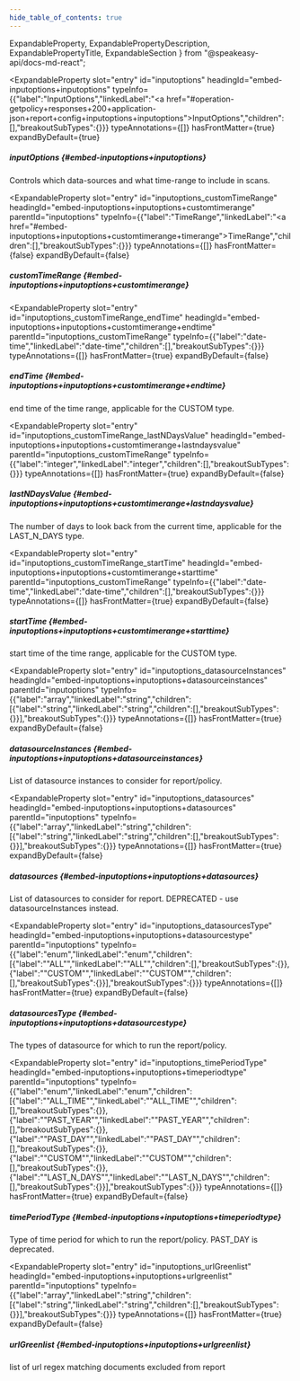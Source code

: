 ```yaml
---
hide_table_of_contents: true
---
```

  ExpandableProperty,
  ExpandablePropertyDescription,
  ExpandablePropertyTitle,
  ExpandableSection
} from "@speakeasy-api/docs-md-react";

<ExpandableSection>

<ExpandableProperty
  slot="entry"
  id="inputoptions"
  headingId="embed-inputoptions+inputoptions"
  typeInfo={{"label":"InputOptions","linkedLabel":"<a href=\"#operation-getpolicy+responses+200+application-json+report+config+inputoptions+inputoptions\">InputOptions</a>","children":[],"breakoutSubTypes":{}}}
  typeAnnotations={[]}
  hasFrontMatter={true}
  expandByDefault={true}
>

<ExpandablePropertyTitle slot="title">

##### inputOptions \{#embed-inputoptions+inputoptions\}

</ExpandablePropertyTitle>

<ExpandablePropertyDescription slot="description">

Controls which data-sources and what time-range to include in scans.

</ExpandablePropertyDescription>

</ExpandableProperty>

<ExpandableProperty
  slot="entry"
  id="inputoptions_customTimeRange"
  headingId="embed-inputoptions+inputoptions+customtimerange"
  parentId="inputoptions"
  typeInfo={{"label":"TimeRange","linkedLabel":"<a href=\"#embed-inputoptions+inputoptions+customtimerange+timerange\">TimeRange</a>","children":[],"breakoutSubTypes":{}}}
  typeAnnotations={[]}
  hasFrontMatter={false}
  expandByDefault={false}
>

<ExpandablePropertyTitle slot="title">

##### customTimeRange \{#embed-inputoptions+inputoptions+customtimerange\}

</ExpandablePropertyTitle>

</ExpandableProperty>

<ExpandableProperty
  slot="entry"
  id="inputoptions_customTimeRange_endTime"
  headingId="embed-inputoptions+inputoptions+customtimerange+endtime"
  parentId="inputoptions_customTimeRange"
  typeInfo={{"label":"date-time","linkedLabel":"date-time","children":[],"breakoutSubTypes":{}}}
  typeAnnotations={[]}
  hasFrontMatter={true}
  expandByDefault={false}
>

<ExpandablePropertyTitle slot="title">

##### endTime \{#embed-inputoptions+inputoptions+customtimerange+endtime\}

</ExpandablePropertyTitle>

<ExpandablePropertyDescription slot="description">

end time of the time range, applicable for the CUSTOM type.

</ExpandablePropertyDescription>

</ExpandableProperty>

<ExpandableProperty
  slot="entry"
  id="inputoptions_customTimeRange_lastNDaysValue"
  headingId="embed-inputoptions+inputoptions+customtimerange+lastndaysvalue"
  parentId="inputoptions_customTimeRange"
  typeInfo={{"label":"integer","linkedLabel":"integer","children":[],"breakoutSubTypes":{}}}
  typeAnnotations={[]}
  hasFrontMatter={true}
  expandByDefault={false}
>

<ExpandablePropertyTitle slot="title">

##### lastNDaysValue \{#embed-inputoptions+inputoptions+customtimerange+lastndaysvalue\}

</ExpandablePropertyTitle>

<ExpandablePropertyDescription slot="description">

The number of days to look back from the current time, applicable for the LAST_N_DAYS type.

</ExpandablePropertyDescription>

</ExpandableProperty>

<ExpandableProperty
  slot="entry"
  id="inputoptions_customTimeRange_startTime"
  headingId="embed-inputoptions+inputoptions+customtimerange+starttime"
  parentId="inputoptions_customTimeRange"
  typeInfo={{"label":"date-time","linkedLabel":"date-time","children":[],"breakoutSubTypes":{}}}
  typeAnnotations={[]}
  hasFrontMatter={true}
  expandByDefault={false}
>

<ExpandablePropertyTitle slot="title">

##### startTime \{#embed-inputoptions+inputoptions+customtimerange+starttime\}

</ExpandablePropertyTitle>

<ExpandablePropertyDescription slot="description">

start time of the time range, applicable for the CUSTOM type.

</ExpandablePropertyDescription>

</ExpandableProperty>

<ExpandableProperty
  slot="entry"
  id="inputoptions_datasourceInstances"
  headingId="embed-inputoptions+inputoptions+datasourceinstances"
  parentId="inputoptions"
  typeInfo={{"label":"array","linkedLabel":"string","children":[{"label":"string","linkedLabel":"string","children":[],"breakoutSubTypes":{}}],"breakoutSubTypes":{}}}
  typeAnnotations={[]}
  hasFrontMatter={true}
  expandByDefault={false}
>

<ExpandablePropertyTitle slot="title">

##### datasourceInstances \{#embed-inputoptions+inputoptions+datasourceinstances\}

</ExpandablePropertyTitle>

<ExpandablePropertyDescription slot="description">

List of datasource instances to consider for report/policy.

</ExpandablePropertyDescription>

</ExpandableProperty>

<ExpandableProperty
  slot="entry"
  id="inputoptions_datasources"
  headingId="embed-inputoptions+inputoptions+datasources"
  parentId="inputoptions"
  typeInfo={{"label":"array","linkedLabel":"string","children":[{"label":"string","linkedLabel":"string","children":[],"breakoutSubTypes":{}}],"breakoutSubTypes":{}}}
  typeAnnotations={[]}
  hasFrontMatter={true}
  expandByDefault={false}
>

<ExpandablePropertyTitle slot="title">

##### datasources \{#embed-inputoptions+inputoptions+datasources\}

</ExpandablePropertyTitle>

<ExpandablePropertyDescription slot="description">

List of datasources to consider for report. DEPRECATED - use datasourceInstances instead.

</ExpandablePropertyDescription>

</ExpandableProperty>

<ExpandableProperty
  slot="entry"
  id="inputoptions_datasourcesType"
  headingId="embed-inputoptions+inputoptions+datasourcestype"
  parentId="inputoptions"
  typeInfo={{"label":"enum","linkedLabel":"enum","children":[{"label":"\"ALL\"","linkedLabel":"\"ALL\"","children":[],"breakoutSubTypes":{}},{"label":"\"CUSTOM\"","linkedLabel":"\"CUSTOM\"","children":[],"breakoutSubTypes":{}}],"breakoutSubTypes":{}}}
  typeAnnotations={[]}
  hasFrontMatter={true}
  expandByDefault={false}
>

<ExpandablePropertyTitle slot="title">

##### datasourcesType \{#embed-inputoptions+inputoptions+datasourcestype\}

</ExpandablePropertyTitle>

<ExpandablePropertyDescription slot="description">

The types of datasource for which to run the report/policy.

</ExpandablePropertyDescription>

</ExpandableProperty>

<ExpandableProperty
  slot="entry"
  id="inputoptions_timePeriodType"
  headingId="embed-inputoptions+inputoptions+timeperiodtype"
  parentId="inputoptions"
  typeInfo={{"label":"enum","linkedLabel":"enum","children":[{"label":"\"ALL_TIME\"","linkedLabel":"\"ALL_TIME\"","children":[],"breakoutSubTypes":{}},{"label":"\"PAST_YEAR\"","linkedLabel":"\"PAST_YEAR\"","children":[],"breakoutSubTypes":{}},{"label":"\"PAST_DAY\"","linkedLabel":"\"PAST_DAY\"","children":[],"breakoutSubTypes":{}},{"label":"\"CUSTOM\"","linkedLabel":"\"CUSTOM\"","children":[],"breakoutSubTypes":{}},{"label":"\"LAST_N_DAYS\"","linkedLabel":"\"LAST_N_DAYS\"","children":[],"breakoutSubTypes":{}}],"breakoutSubTypes":{}}}
  typeAnnotations={[]}
  hasFrontMatter={true}
  expandByDefault={false}
>

<ExpandablePropertyTitle slot="title">

##### timePeriodType \{#embed-inputoptions+inputoptions+timeperiodtype\}

</ExpandablePropertyTitle>

<ExpandablePropertyDescription slot="description">

Type of time period for which to run the report/policy. PAST_DAY is deprecated.

</ExpandablePropertyDescription>

</ExpandableProperty>

<ExpandableProperty
  slot="entry"
  id="inputoptions_urlGreenlist"
  headingId="embed-inputoptions+inputoptions+urlgreenlist"
  parentId="inputoptions"
  typeInfo={{"label":"array","linkedLabel":"string","children":[{"label":"string","linkedLabel":"string","children":[],"breakoutSubTypes":{}}],"breakoutSubTypes":{}}}
  typeAnnotations={[]}
  hasFrontMatter={true}
  expandByDefault={false}
>

<ExpandablePropertyTitle slot="title">

##### urlGreenlist \{#embed-inputoptions+inputoptions+urlgreenlist\}

</ExpandablePropertyTitle>

<ExpandablePropertyDescription slot="description">

list of url regex matching documents excluded from report

</ExpandablePropertyDescription>

</ExpandableProperty>

</ExpandableSection>